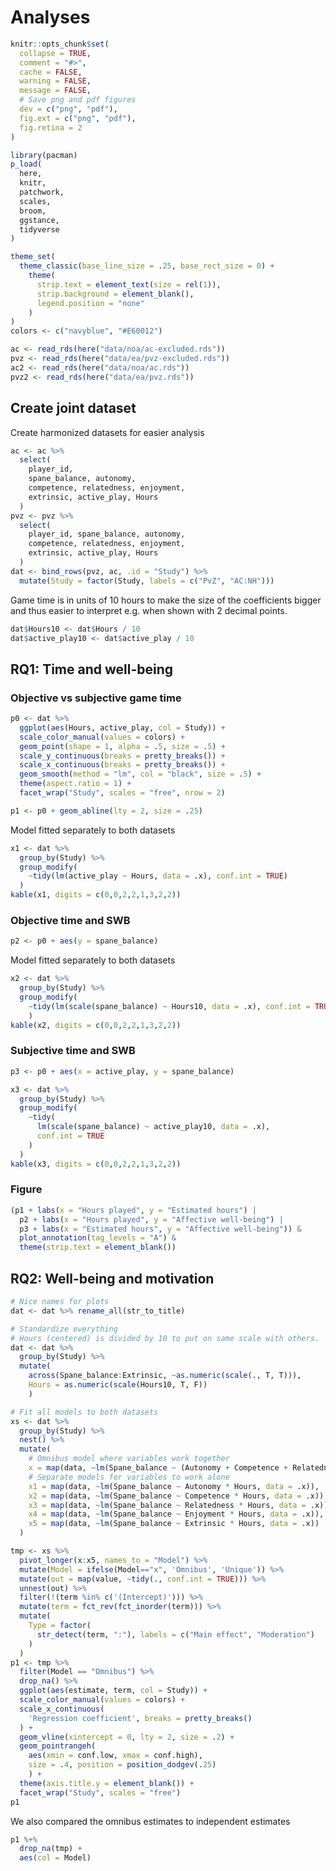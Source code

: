 # Analyses

```r
knitr::opts_chunk$set(
  collapse = TRUE,
  comment = "#>",
  cache = FALSE,
  warning = FALSE,
  message = FALSE,
  # Save png and pdf figures
  dev = c("png", "pdf"),
  fig.ext = c("png", "pdf"),
  fig.retina = 2
)
```

```r
library(pacman)
p_load(
  here,
  knitr,
  patchwork,
  scales,
  broom,
  ggstance,
  tidyverse
)
```

```r
theme_set(
  theme_classic(base_line_size = .25, base_rect_size = 0) +
    theme(
      strip.text = element_text(size = rel(1)),
      strip.background = element_blank(),
      legend.position = "none"
    )
)
colors <- c("navyblue", "#E60012")
```

```r
ac <- read_rds(here("data/noa/ac-excluded.rds"))
pvz <- read_rds(here("data/ea/pvz-excluded.rds"))
ac2 <- read_rds(here("data/noa/ac.rds"))
pvz2 <- read_rds(here("data/ea/pvz.rds"))
```

## Create joint dataset

Create harmonized datasets for easier analysis

```r
ac <- ac %>% 
  select(
    player_id,
    spane_balance, autonomy, 
    competence, relatedness, enjoyment, 
    extrinsic, active_play, Hours
  )
pvz <- pvz %>% 
  select(
    player_id, spane_balance, autonomy, 
    competence, relatedness, enjoyment, 
    extrinsic, active_play, Hours
  )
dat <- bind_rows(pvz, ac, .id = "Study") %>% 
  mutate(Study = factor(Study, labels = c("PvZ", "AC:NH")))
```

Game time is in units of 10 hours to make the size of the coefficients bigger and thus easier to interpret e.g. when shown with 2 decimal points.

```r
dat$Hours10 <- dat$Hours / 10
dat$active_play10 <- dat$active_play / 10
```

## RQ1: Time and well-being

### Objective vs subjective game time

```r
p0 <- dat %>% 
  ggplot(aes(Hours, active_play, col = Study)) +
  scale_color_manual(values = colors) +
  geom_point(shape = 1, alpha = .5, size = .5) +
  scale_y_continuous(breaks = pretty_breaks()) +
  scale_x_continuous(breaks = pretty_breaks()) +
  geom_smooth(method = "lm", col = "black", size = .5) +
  theme(aspect.ratio = 1) +
  facet_wrap("Study", scales = "free", nrow = 2)
```

```r
p1 <- p0 + geom_abline(lty = 2, size = .25)
```

Model fitted separately to both datasets

```r
x1 <- dat %>% 
  group_by(Study) %>%
  group_modify(
    ~tidy(lm(active_play ~ Hours, data = .x), conf.int = TRUE)
  )
kable(x1, digits = c(0,0,2,2,1,3,2,2))
```

### Objective time and SWB

```r
p2 <- p0 + aes(y = spane_balance)
```

Model fitted separately to both datasets

```r
x2 <- dat %>% 
  group_by(Study) %>%
  group_modify(
    ~tidy(lm(scale(spane_balance) ~ Hours10, data = .x), conf.int = TRUE)
    )
kable(x2, digits = c(0,0,2,2,1,3,2,2))
```

### Subjective time and SWB

```r
p3 <- p0 + aes(x = active_play, y = spane_balance)
```

```r
x3 <- dat %>% 
  group_by(Study) %>% 
  group_modify(
    ~tidy(
      lm(scale(spane_balance) ~ active_play10, data = .x), 
      conf.int = TRUE
    )
  ) 
kable(x3, digits = c(0,0,2,2,1,3,2,2))
```

### Figure

```r
(p1 + labs(x = "Hours played", y = "Estimated hours") | 
  p2 + labs(x = "Hours played", y = "Affective well-being") | 
  p3 + labs(x = "Estimated hours", y = "Affective well-being")) &
  plot_annotation(tag_levels = "A") &
  theme(strip.text = element_blank())
```

## RQ2: Well-being and motivation

```r
# Nice names for plots
dat <- dat %>% rename_all(str_to_title)

# Standardize everything
# Hours (centered) is divided by 10 to put on same scale with others.
dat <- dat %>%
  group_by(Study) %>% 
  mutate(
    across(Spane_balance:Extrinsic, ~as.numeric(scale(., T, T))),
    Hours = as.numeric(scale(Hours10, T, F))
    )

# Fit all models to both datasets
xs <- dat %>% 
  group_by(Study) %>% 
  nest() %>% 
  mutate(
    # Omnibus model where variables work together
    x = map(data, ~lm(Spane_balance ~ (Autonomy + Competence + Relatedness + Enjoyment + Extrinsic) * Hours, data = .x)),
    # Separate models for variables to work alone
    x1 = map(data, ~lm(Spane_balance ~ Autonomy * Hours, data = .x)),
    x2 = map(data, ~lm(Spane_balance ~ Competence * Hours, data = .x)),
    x3 = map(data, ~lm(Spane_balance ~ Relatedness * Hours, data = .x)),
    x4 = map(data, ~lm(Spane_balance ~ Enjoyment * Hours, data = .x)),
    x5 = map(data, ~lm(Spane_balance ~ Extrinsic * Hours, data = .x))
  )
```

```r
tmp <- xs %>% 
  pivot_longer(x:x5, names_to = "Model") %>% 
  mutate(Model = ifelse(Model=="x", 'Omnibus', 'Unique')) %>% 
  mutate(out = map(value, ~tidy(., conf.int = TRUE))) %>% 
  unnest(out) %>% 
  filter(!(term %in% c('(Intercept)'))) %>%
  mutate(term = fct_rev(fct_inorder(term))) %>% 
  mutate(
    Type = factor(
      str_detect(term, ":"), labels = c("Main effect", "Moderation")
    )
  ) 
p1 <- tmp %>% 
  filter(Model == "Omnibus") %>% 
  drop_na() %>% 
  ggplot(aes(estimate, term, col = Study)) +
  scale_color_manual(values = colors) +
  scale_x_continuous(
    'Regression coefficient', breaks = pretty_breaks()
  ) +
  geom_vline(xintercept = 0, lty = 2, size = .2) +
  geom_pointrangeh(
    aes(xmin = conf.low, xmax = conf.high), 
    size = .4, position = position_dodgev(.25)
    ) +
  theme(axis.title.y = element_blank()) +
  facet_wrap("Study", scales = "free")
p1
```

We also compared the omnibus estimates to independent estimates

```r
p1 %+%
  drop_na(tmp) +
  aes(col = Model)
```
